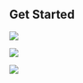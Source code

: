 

## Get Started

<Row>


<Column colLg={4} colMd={4} noGutterMdLeft>
<ArticleCard
    color="dark"
    title="Guides"
    subTitle="Read the Getting Started guide and get your first app running"
    href="/getting-started/overview"
    >

![](resources/images/hacktoberfest.png)

</ArticleCard>

</Column>

<Column colLg={4} colMd={4} noGutterMdLeft>
<ArticleCard
    color="dark"
    title="Installation"
    subTitle="Read the installation guides to help get your environment setup"
    href="/admin/overview"
    >

![](resources/images/v10.7-release.png)

</ArticleCard>
</Column>
<Column colLg={4} colMd={4} noGutterMdLeft>
<ArticleCard
    color="dark"
    title="Code Patterns"
    subTitle="Get some code to get you started"
    href="/codepatterns/overview"
    >

![](/resources/images/because-colors.png)

</ArticleCard>
</Column>
</Row>


